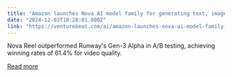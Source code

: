 ```yaml
---
title: "Amazon launches Nova AI model family for generating text, images and videos"
date: "2024-12-03T18:28:01.000Z"
link: "https://venturebeat.com/ai/amazon-launches-nova-ai-model-family-for-generating-text-images-and-videos/"
---
```


Nova Reel outperformed Runway's Gen-3 Alpha in A/B testing, achieving winning rates of 61.4% for video quality.

[Read more](https://venturebeat.com/ai/amazon-launches-nova-ai-model-family-for-generating-text-images-and-videos/)
